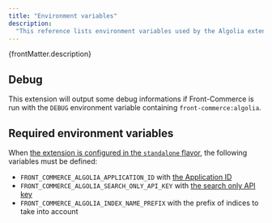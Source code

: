 ```yaml
---
title: "Environment variables"
description:
  "This reference lists environment variables used by the Algolia extension"
---
```


<p>{frontMatter.description}</p>

## Debug

This extension will output some debug informations if Front-Commerce is run with
the `DEBUG` environment variable containing `front-commerce:algolia`.

## Required environment variables

When
[the extension is configured in the `standalone` flavor](/docs/3.x/extensions/algolia/how-to/standalone),
the following variables must be defined:

- `FRONT_COMMERCE_ALGOLIA_APPLICATION_ID` with
  [the Application ID](https://www.algolia.com/doc/guides/sending-and-managing-data/send-and-update-your-data/how-to/importing-with-the-api/#application-id)
- `FRONT_COMMERCE_ALGOLIA_SEARCH_ONLY_API_KEY` with
  [the search only API key](https://www.algolia.com/doc/guides/security/api-keys/#search-only-api-key)
- `FRONT_COMMERCE_ALGOLIA_INDEX_NAME_PREFIX` with the prefix of indices to take
  into account
